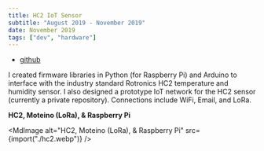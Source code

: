 ```yaml
---
title: HC2 IoT Sensor
subtitle: "August 2019 - November 2019"
date: November 2019
tags: ["dev", "hardware"]
---
```



- [github](https://github.com/enochchau/HC2_arduino_python)

I created firmware libraries in Python (for Raspberry Pi) and Arduino to
interface with the industry standard Rotronics HC2 temperature and humidity
sensor. I also designed a prototype IoT network for the HC2 sensor (currently a
private repository). Connections include WiFi, Email, and LoRa.

**HC2, Moteino (LoRa), & Raspberry Pi**

<MdImage alt="HC2, Moteino (LoRa), & Raspberry Pi" src={import("./hc2.webp")} />
